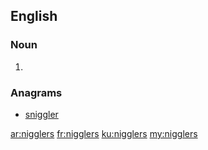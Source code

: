 ==English==

===Noun===
{{head|en|plural}}

# {{plural of|niggler|lang=en|nocat=1}}

===Anagrams===
* [[sniggler#English|sniggler]]

[[ar:nigglers]]
[[fr:nigglers]]
[[ku:nigglers]]
[[my:nigglers]]